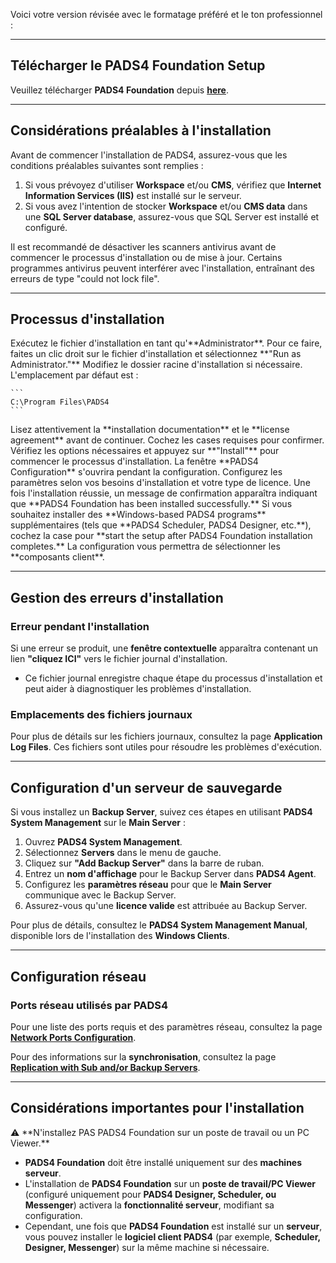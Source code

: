Voici votre version révisée avec le formatage préféré et le ton professionnel :

***

## **Télécharger le PADS4 Foundation Setup**

Veuillez télécharger **PADS4 Foundation** depuis **[here](http://go.pads4.com/?fwlink=1010)**.

***

## **Considérations préalables à l'installation**

Avant de commencer l'installation de PADS4, assurez-vous que les conditions préalables suivantes sont remplies :

1. Si vous prévoyez d'utiliser **Workspace** et/ou **CMS**, vérifiez que **Internet Information Services (IIS)** est installé sur le serveur.
2. Si vous avez l'intention de stocker **Workspace** et/ou **CMS data** dans une **SQL Server database**, assurez-vous que SQL Server est installé et configuré.

<Note>Il est recommandé de désactiver les scanners antivirus avant de commencer le processus d'installation ou de mise à jour. Certains programmes antivirus peuvent interférer avec l'installation, entraînant des erreurs de type "could not lock file".</Note>

***

## **Processus d'installation**

<Steps>
  <Step title="Étape Un">
    Exécutez le fichier d'installation en tant qu'**Administrator**. Pour ce faire, faites un clic droit sur le fichier d'installation et sélectionnez **"Run as Administrator."**
  </Step>

  <Step title="Étape Deux">
    Modifiez le dossier racine d'installation si nécessaire. L'emplacement par défaut est :

    ```
    C:\Program Files\PADS4  
    ```
  </Step>

  <Step title="Étape Trois">
    Lisez attentivement la **installation documentation** et le **license agreement** avant de continuer. Cochez les cases requises pour confirmer.
  </Step>

  <Step title="Étape Quatre">
    Vérifiez les options nécessaires et appuyez sur **"Install"** pour commencer le processus d'installation.
  </Step>

  <Step title="Étape Cinq">
    La fenêtre **PADS4 Configuration** s'ouvrira pendant la configuration. Configurez les paramètres selon vos besoins d'installation et votre type de licence.
  </Step>

  <Step title="Étape Six">
    Une fois l'installation réussie, un message de confirmation apparaîtra indiquant que **PADS4 Foundation has been installed successfully.**
  </Step>

  <Step title="Étape Sept - *Optionnel*">
    Si vous souhaitez installer des **Windows-based PADS4 programs** supplémentaires (tels que **PADS4 Scheduler, PADS4 Designer, etc.**), cochez la case pour **start the setup after PADS4 Foundation installation completes.** La configuration vous permettra de sélectionner les **composants client**.
  </Step>
</Steps>

***

## **Gestion des erreurs d'installation**

### **Erreur pendant l'installation**

Si une erreur se produit, une **fenêtre contextuelle** apparaîtra contenant un lien **"cliquez ICI"** vers le fichier journal d'installation.

* Ce fichier journal enregistre chaque étape du processus d'installation et peut aider à diagnostiquer les problèmes d'installation.

### **Emplacements des fichiers journaux**

Pour plus de détails sur les fichiers journaux, consultez la page **Application Log Files**. Ces fichiers sont utiles pour résoudre les problèmes d'exécution.

***

## **Configuration d'un serveur de sauvegarde**

Si vous installez un **Backup Server**, suivez ces étapes en utilisant **PADS4 System Management** sur le **Main Server** :

1. Ouvrez **PADS4 System Management**.
2. Sélectionnez **Servers** dans le menu de gauche.
3. Cliquez sur **"Add Backup Server"** dans la barre de ruban.
4. Entrez un **nom d'affichage** pour le Backup Server dans **PADS4 Agent**.
5. Configurez les **paramètres réseau** pour que le **Main Server** communique avec le Backup Server.
6. Assurez-vous qu'une **licence valide** est attribuée au Backup Server.

Pour plus de détails, consultez le **PADS4 System Management Manual**, disponible lors de l'installation des **Windows Clients**.

***

## **Configuration réseau**

### **Ports réseau utilisés par PADS4**

Pour une liste des ports requis et des paramètres réseau, consultez la page **[Network Ports Configuration](#)**.

Pour des informations sur la **synchronisation**, consultez la page **[Replication with Sub and/or Backup Servers](#)**.

***

## **Considérations importantes pour l'installation**

<Warning>
  ⚠ **N'installez PAS PADS4 Foundation sur un poste de travail ou un PC Viewer.**

  * **PADS4 Foundation** doit être installé uniquement sur des **machines serveur**.
  * L'installation de **PADS4 Foundation** sur un **poste de travail/PC Viewer** (configuré uniquement pour **PADS4 Designer, Scheduler, ou Messenger**) activera la **fonctionnalité serveur**, modifiant sa configuration.
  * Cependant, une fois que **PADS4 Foundation** est installé sur un **serveur**, vous pouvez installer le **logiciel client PADS4** (par exemple, **Scheduler, Designer, Messenger**) sur la même machine si nécessaire.
</Warning>
